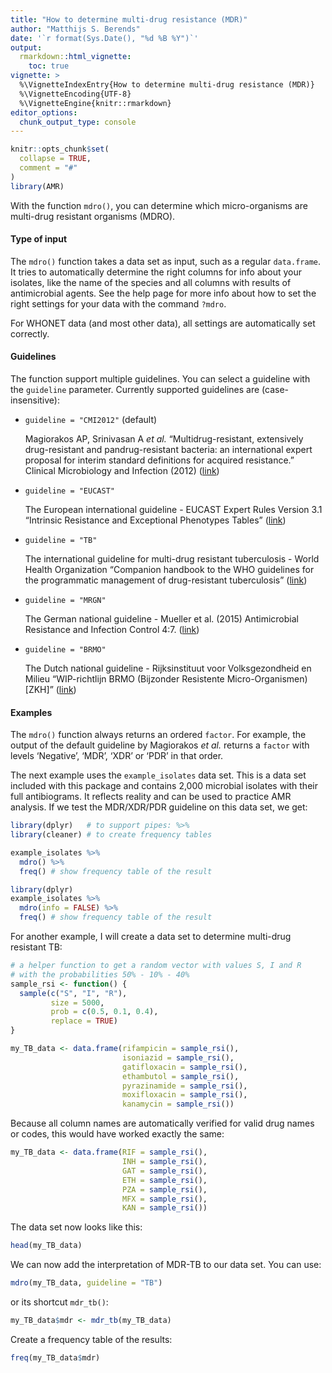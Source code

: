 ```yaml
---
title: "How to determine multi-drug resistance (MDR)"
author: "Matthijs S. Berends"
date: '`r format(Sys.Date(), "%d %B %Y")`'
output: 
  rmarkdown::html_vignette:
    toc: true
vignette: >
  %\VignetteIndexEntry{How to determine multi-drug resistance (MDR)}
  %\VignetteEncoding{UTF-8}
  %\VignetteEngine{knitr::rmarkdown}
editor_options: 
  chunk_output_type: console
---
```


```r
knitr::opts_chunk$set(
  collapse = TRUE,
  comment = "#"
)
library(AMR)
```

With the function `mdro()`, you can determine which micro-organisms are multi-drug resistant organisms (MDRO).

#### Type of input

The  `mdro()` function takes a data set as input, such as a regular `data.frame`. It tries to automatically determine the right columns for info about your isolates, like the name of the species and all columns with results of antimicrobial agents. See the help page for more info about how to set the right settings for your data with the command `?mdro`. 

For WHONET data (and most other data), all settings are automatically set correctly.

#### Guidelines

The function support multiple guidelines. You can select a guideline with the `guideline` parameter. Currently supported guidelines are (case-insensitive):

* `guideline = "CMI2012"` (default)

  Magiorakos AP, Srinivasan A *et al.* "Multidrug-resistant, extensively drug-resistant and pandrug-resistant bacteria: an international expert proposal for interim standard definitions for acquired resistance." Clinical Microbiology and Infection (2012) ([link](https://www.clinicalmicrobiologyandinfection.com/article/S1198-743X(14)61632-3/fulltext))
* `guideline = "EUCAST"`

  The European international guideline - EUCAST Expert Rules Version 3.1 "Intrinsic Resistance and Exceptional Phenotypes Tables" ([link](http://www.eucast.org/fileadmin/src/media/PDFs/EUCAST_files/Expert_Rules/Expert_rules_intrinsic_exceptional_V3.1.pdf))
* `guideline = "TB"`

  The international guideline for multi-drug resistant tuberculosis - World Health Organization "Companion handbook to the WHO guidelines for the programmatic management of drug-resistant tuberculosis" ([link](https://www.who.int/tb/publications/pmdt_companionhandbook/en/))
* `guideline = "MRGN"`

  The German national guideline - Mueller et al. (2015) Antimicrobial Resistance and Infection Control 4:7. ([link](https://doi.org/10.1186/s13756-015-0047-6))
* `guideline = "BRMO"`

  The Dutch national guideline - Rijksinstituut voor Volksgezondheid en Milieu "WIP-richtlijn BRMO (Bijzonder Resistente Micro-Organismen) [ZKH]" ([link](https://www.rivm.nl/Documenten_en_publicaties/Professioneel_Praktisch/Richtlijnen/Infectieziekten/WIP_Richtlijnen/WIP_Richtlijnen/Ziekenhuizen/WIP_richtlijn_BRMO_Bijzonder_Resistente_Micro_Organismen_ZKH))
  
#### Examples

The `mdro()` function always returns an ordered `factor`. For example, the output of the default guideline by Magiorakos *et al.* returns a `factor` with levels 'Negative', 'MDR', 'XDR' or 'PDR' in that order.

The next example uses the `example_isolates` data set. This is a data set included with this package and contains 2,000 microbial isolates with their full antibiograms. It reflects reality and can be used to practice AMR analysis. If we test the MDR/XDR/PDR guideline on this data set, we get:

```r
library(dplyr)   # to support pipes: %>%
library(cleaner) # to create frequency tables
```
```r
example_isolates %>% 
  mdro() %>% 
  freq() # show frequency table of the result
```
```r
library(dplyr)
example_isolates %>% 
  mdro(info = FALSE) %>% 
  freq() # show frequency table of the result
```

For another example, I will create a data set to determine multi-drug resistant TB:

```r
# a helper function to get a random vector with values S, I and R
# with the probabilities 50% - 10% - 40%
sample_rsi <- function() {
  sample(c("S", "I", "R"),
         size = 5000,
         prob = c(0.5, 0.1, 0.4),
         replace = TRUE)
}

my_TB_data <- data.frame(rifampicin = sample_rsi(),
                         isoniazid = sample_rsi(),
                         gatifloxacin = sample_rsi(),
                         ethambutol = sample_rsi(),
                         pyrazinamide = sample_rsi(),
                         moxifloxacin = sample_rsi(),
                         kanamycin = sample_rsi())
```

Because all column names are automatically verified for valid drug names or codes, this would have worked exactly the same:

```r
my_TB_data <- data.frame(RIF = sample_rsi(),
                         INH = sample_rsi(),
                         GAT = sample_rsi(),
                         ETH = sample_rsi(),
                         PZA = sample_rsi(),
                         MFX = sample_rsi(),
                         KAN = sample_rsi())
```

The data set now looks like this:

```r
head(my_TB_data)
```

We can now add the interpretation of MDR-TB to our data set. You can use:

```r
mdro(my_TB_data, guideline = "TB")
```

or its shortcut `mdr_tb()`:

```r
my_TB_data$mdr <- mdr_tb(my_TB_data)
```

Create a frequency table of the results:

```r
freq(my_TB_data$mdr)
```
